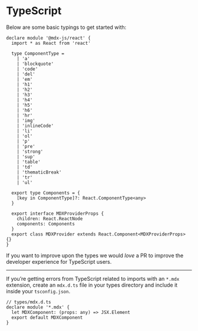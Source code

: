 # TypeScript

<!--
TODO: this feels like it’s placed weirdly.
Where could it go?
-->

Below are some basic typings to get started with:

```tsx
declare module '@mdx-js/react' {
  import * as React from 'react'

  type ComponentType =
    | 'a'
    | 'blockquote'
    | 'code'
    | 'del'
    | 'em'
    | 'h1'
    | 'h2'
    | 'h3'
    | 'h4'
    | 'h5'
    | 'h6'
    | 'hr'
    | 'img'
    | 'inlineCode'
    | 'li'
    | 'ol'
    | 'p'
    | 'pre'
    | 'strong'
    | 'sup'
    | 'table'
    | 'td'
    | 'thematicBreak'
    | 'tr'
    | 'ul'

  export type Components = {
    [key in ComponentType]?: React.ComponentType<any>
  }

  export interface MDXProviderProps {
    children: React.ReactNode
    components: Components
  }
  export class MDXProvider extends React.Component<MDXProviderProps> {}
}
```

If you want to improve upon the types we would _love_ a PR to
improve the developer experience for TypeScript users.

---

If you’re getting errors from TypeScript related to imports with an `*.mdx`
extension, create an `mdx.d.ts` file in your types directory and include it
inside your `tsconfig.json`.

```tsx
// types/mdx.d.ts
declare module '*.mdx' {
  let MDXComponent: (props: any) => JSX.Element
  export default MDXComponent
}
```
